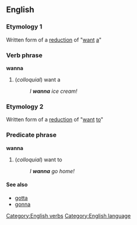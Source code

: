 ==English==
=== Etymology 1 ===
Written form of a [[w:reduction (linguistics)|reduction]] of "[[want]] [[a]]" 
===Verb phrase===
[[Category:English verbs]]
'''wanna'''
#(''colloquial'') want a
#:''I '''wanna''' ice cream!''
=== Etymology 2 ===
Written form of a [[w:reduction (linguistics)|reduction]] of "[[want]] [[to]]" 
===Predicate phrase===
[[Category:English language]]
'''wanna'''
#(''colloquial'') want to
#:''I '''wanna''' go home!''
==== See also ====
* [[gotta]]
* [[gonna]]